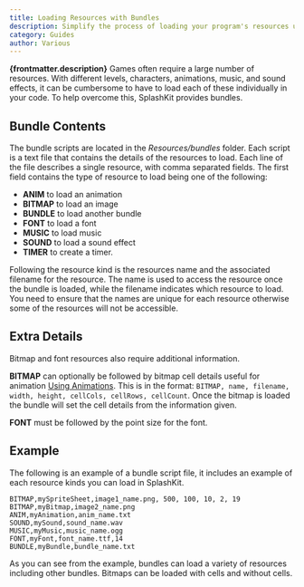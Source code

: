 ```yaml
---
title: Loading Resources with Bundles
description: Simplify the process of loading your program's resources using a resource bundle. This file lists the different resources you want loaded, which can then be loaded and freed as a group.
category: Guides
author: Various
---
```


**{frontmatter.description}**
Games often require a large number of resources. With different levels, characters, animations, music, and sound effects, it can be cumbersome to have to load each of these individually in your code. To help overcome this, SplashKit provides bundles.

## Bundle Contents

The bundle scripts are located in the _Resources/bundles_ folder. Each script is a text file that contains the details of the resources to load. Each line of the file describes a single resource, with comma separated fields. The first field contains the type of resource to load being one of the following:

- **ANIM** to load an animation
- **BITMAP** to load an image
- **BUNDLE** to load another bundle
- **FONT** to load a font
- **MUSIC** to load music
- **SOUND** to load a sound effect
- **TIMER** to create a timer.

Following the resource kind is the resources name and the associated filename for the resource. The name is used to access the resource once the bundle is loaded, while the filename indicates which resource to load. You need to ensure that the names are unique for each resource otherwise some of the resources will not be accessible.

## Extra Details

Bitmap and font resources also require additional information.

**BITMAP** can optionally be followed by bitmap cell details useful for animation [Using Animations](/guides/animations/using-animation/). This is in the format: `BITMAP, name, filename, width, height, cellCols, cellRows, cellCount`. Once the bitmap is loaded the bundle will set the cell details from the information given.

**FONT** must be followed by the point size for the font.

## Example

The following is an example of a bundle script file, it includes an example of each resource kinds you can load in SplashKit.

```text
BITMAP,mySpriteSheet,image1_name.png, 500, 100, 10, 2, 19
BITMAP,myBitmap,image2_name.png
ANIM,myAnimation,anim_name.txt
SOUND,mySound,sound_name.wav
MUSIC,myMusic,music_name.ogg
FONT,myFont,font_name.ttf,14
BUNDLE,myBundle,bundle_name.txt
```

As you can see from the example, bundles can load a variety of resources including other bundles. Bitmaps can be loaded with cells and without cells.
